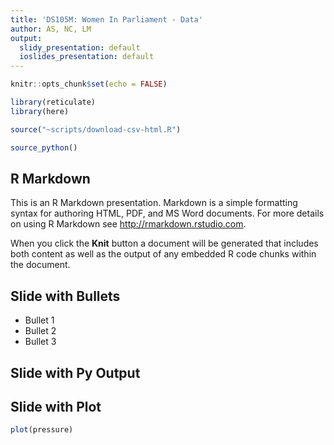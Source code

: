 ```yaml
---
title: 'DS105M: Women In Parliament - Data'
author: AS, NC, LM
output:
  slidy_presentation: default
  ioslides_presentation: default
---
```


```r
knitr::opts_chunk$set(echo = FALSE)
```

```r
library(reticulate)
library(here)
```


```r
source("~scripts/download-csv-html.R")

source_python()
```


## R Markdown

This is an R Markdown presentation. Markdown is a simple formatting syntax for authoring HTML, PDF, and MS Word documents. For more details on using R Markdown see <http://rmarkdown.rstudio.com>.

When you click the **Knit** button a document will be generated that includes both content as well as the output of any embedded R code chunks within the document.

## Slide with Bullets

- Bullet 1
- Bullet 2
- Bullet 3

## Slide with Py Output


## Slide with Plot

```r
plot(pressure)
```


